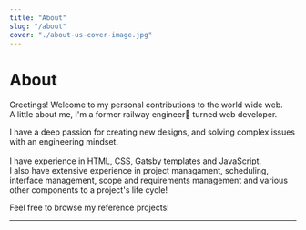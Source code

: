 ```yaml
---
title: "About"
slug: "/about"
cover: "./about-us-cover-image.jpg"
---
```


# About

Greetings! Welcome to my personal contributions to the world wide web.<br />
A little about me, I'm a former railway engineer🚂 turned web developer.<br />

I have a deep passion for creating new designs, and solving complex issues with an engineering mindset.<br />   
I have experience in HTML, CSS, Gatsby templates and JavaScript.<br />
I also have extensive experience in project managament, scheduling, interface management, scope and requirements management and various other components to a project's life cycle!

Feel free to browse my reference projects!





_______________________________________________________________________________________________________________________

